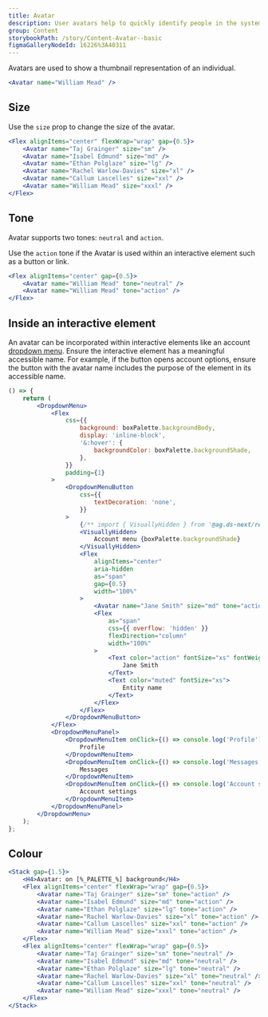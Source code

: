 ```yaml
---
title: Avatar
description: User avatars help to quickly identify people in the system.
group: Content
storybookPath: /story/Content-Avatar--basic
figmaGalleryNodeId: 16226%3A40311
---
```


Avatars are used to show a thumbnail representation of an individual.

```jsx live
<Avatar name="William Mead" />
```

## Size

Use the `size` prop to change the size of the avatar.

```jsx live
<Flex alignItems="center" flexWrap="wrap" gap={0.5}>
	<Avatar name="Taj Grainger" size="sm" />
	<Avatar name="Isabel Edmund" size="md" />
	<Avatar name="Ethan Polglaze" size="lg" />
	<Avatar name="Rachel Warlow-Davies" size="xl" />
	<Avatar name="Callum Lascelles" size="xxl" />
	<Avatar name="William Mead" size="xxxl" />
</Flex>
```

## Tone

Avatar supports two tones: `neutral` and `action`.

Use the `action` tone if the Avatar is used within an interactive element such as a button or link.

```jsx live
<Flex alignItems="center" gap={0.5}>
	<Avatar name="William Mead" tone="neutral" />
	<Avatar name="William Mead" tone="action" />
</Flex>
```

## Inside an interactive element

An avatar can be incorporated within interactive elements like an account [dropdown menu](/components/dropdown-menu). Ensure the interactive element has a meaningful accessible name. For example, if the button opens account options, ensure the button with the avatar name includes the purpose of the element in its accessible name.

```jsx live
() => {
	return (
		<DropdownMenu>
			<Flex
				css={{
					background: boxPalette.backgroundBody,
					display: 'inline-block',
					'&:hover': {
						backgroundColor: boxPalette.backgroundShade,
					},
				}}
				padding={1}
			>
				<DropdownMenuButton
					css={{
						textDecoration: 'none',
					}}
				>
					{/** import { VisuallyHidden } from '@ag.ds-next/react/a11y'; */}
					<VisuallyHidden>
						Account menu {boxPalette.backgroundShade}
					</VisuallyHidden>
					<Flex
						alignItems="center"
						aria-hidden
						as="span"
						gap={0.5}
						width="100%"
					>
						<Avatar name="Jane Smith" size="md" tone="action" />
						<Flex
							as="span"
							css={{ overflow: 'hidden' }}
							flexDirection="column"
							width="100%"
						>
							<Text color="action" fontSize="xs" fontWeight="bold">
								Jane Smith
							</Text>
							<Text color="muted" fontSize="xs">
								Entity name
							</Text>
						</Flex>
					</Flex>
				</DropdownMenuButton>
			</Flex>
			<DropdownMenuPanel>
				<DropdownMenuItem onClick={() => console.log('Profile')}>
					Profile
				</DropdownMenuItem>
				<DropdownMenuItem onClick={() => console.log('Messages')}>
					Messages
				</DropdownMenuItem>
				<DropdownMenuItem onClick={() => console.log('Account settings')}>
					Account settings
				</DropdownMenuItem>
			</DropdownMenuPanel>
		</DropdownMenu>
	);
};
```

## Colour

```jsx live colorSection
<Stack gap={1.5}>
	<H4>Avatar: on [%_PALETTE_%] background</H4>
	<Flex alignItems="center" flexWrap="wrap" gap={0.5}>
		<Avatar name="Taj Grainger" size="sm" tone="action" />
		<Avatar name="Isabel Edmund" size="md" tone="action" />
		<Avatar name="Ethan Polglaze" size="lg" tone="action" />
		<Avatar name="Rachel Warlow-Davies" size="xl" tone="action" />
		<Avatar name="Callum Lascelles" size="xxl" tone="action" />
		<Avatar name="William Mead" size="xxxl" tone="action" />
	</Flex>
	<Flex alignItems="center" flexWrap="wrap" gap={0.5}>
		<Avatar name="Taj Grainger" size="sm" tone="neutral" />
		<Avatar name="Isabel Edmund" size="md" tone="neutral" />
		<Avatar name="Ethan Polglaze" size="lg" tone="neutral" />
		<Avatar name="Rachel Warlow-Davies" size="xl" tone="neutral" />
		<Avatar name="Callum Lascelles" size="xxl" tone="neutral" />
		<Avatar name="William Mead" size="xxxl" tone="neutral" />
	</Flex>
</Stack>
```
